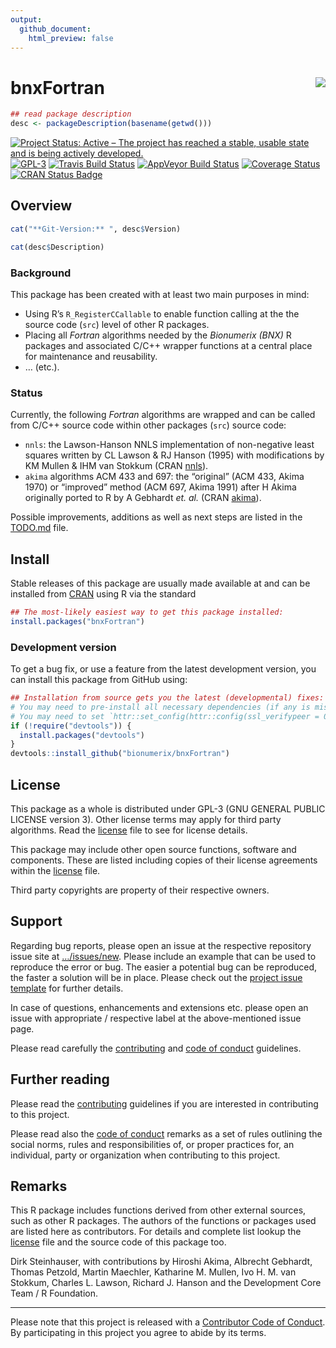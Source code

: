 ```yaml
---
output:
  github_document:
    html_preview: false
---
```


<!-- README.md is generated from README.Rmd. Please edit that file -->

# bnxFortran <img src="man/figures/logo.png" align="right" />

```r
## read package description
desc <- packageDescription(basename(getwd()))
```

[![Project Status: Active – The project has reached a stable, usable state and is being actively developed.](http://www.repostatus.org/badges/latest/active.svg)](http://www.repostatus.org/#active)
[![GPL-3](https://img.shields.io/badge/license-GPL--3-blue.svg)](https://www.gnu.org/licenses/gpl-3.0.en.html)
[![Travis Build Status](https://travis-ci.org/bionumerix/bnxFortran.svg?branch=master)](https://travis-ci.org/bionumerix/bnxFortran)
[![AppVeyor Build Status](https://ci.appveyor.com/api/projects/status/github/bionumerix/bnxFortran?branch=master&svg=true)](https://ci.appveyor.com/project/bionumerix/bnxFortran)
[![Coverage Status](https://codecov.io/github/bionumerix/bnxFortran/branch/master/graph/badge.svg)](https://codecov.io/github/bionumerix/bnxFortran?branch=master)
[![CRAN Status Badge](http://www.r-pkg.org/badges/version/bnxFortran)](https://cran.r-project.org/package=bnxFortran)

## Overview

```r
cat("**Git-Version:** ", desc$Version)
```

```r
cat(desc$Description)
```

### Background

This package has been created with at least two main purposes in mind:

- Using R's `R_RegisterCCallable` to enable function calling at the the source
  code (`src`) level of other R packages.
- Placing all *Fortran* algorithms needed by the *Bionumerix (BNX)* R packages
  and associated C/C++ wrapper functions at a central place for maintenance and
  reusability.
- ... (etc.).

### Status

Currently, the following *Fortran* algorithms are wrapped and can be called from
C/C++ source code within other packages (`src`) source code:

- `nnls`: the Lawson-Hanson NNLS implementation of non-negative least squares
  written by CL Lawson & RJ Hanson (1995) with modifications by KM Mullen & IHM
  van Stokkum
  (CRAN [nnls](https://cran.r-project.org/web/packages/nnls/index.html)).
- `akima` algorithms ACM 433 and 697: the "original" (ACM 433, Akima 1970) or
  "improved" method (ACM 697, Akima 1991) after H Akima originally ported to R
  by A Gebhardt *et. al.*
  (CRAN [akima](https://cran.r-project.org/web/packages/akima/index.html)).

Possible improvements, additions as well as next steps are listed in the
[TODO.md](TODO.md) file.

## Install

Stable releases of this package are usually made available at and can be
installed from [CRAN](https://cran.r-project.org) using R via the standard

``` r
## The most-likely easiest way to get this package installed:
install.packages("bnxFortran")
```

### Development version

To get a bug fix, or use a feature from the latest development version, you can
install this package from GitHub using:

``` r
## Installation from source gets you the latest (developmental) fixes:
# You may need to pre-install all necessary dependencies (if any is missing).
# You may need to set `httr::set_config(httr::config(ssl_verifypeer = 0L))`.
if (!require("devtools")) {
  install.packages("devtools")
}
devtools::install_github("bionumerix/bnxFortran")
```

## License

This package as a whole is distributed under GPL-3 (GNU GENERAL PUBLIC LICENSE
version 3). Other license terms may apply for third party algorithms. Read the
[license](./LICENSE) file to see for license details.

This package may include other open source functions, software and components.
These are listed including copies of their license agreements within the
[license](./LICENSE) file.

Third party copyrights are property of their respective owners.

## Support

Regarding bug reports, please open an issue at the respective repository issue
site at [.../issues/new][ISSUE]. Please include an example that can be used to
reproduce the error or bug. The easier a potential bug can be reproduced, the
faster a solution will be in place. Please check out the
[project issue template](.github/ISSUE_TEMPLATE.md) for further details.

In case of questions, enhancements and extensions etc. please open an issue
with appropriate / respective label at the above-mentioned issue page.

Please read carefully the [contributing](.github/CONTRIBUTING.md) and
[code of conduct](.github/CODE_OF_CONDUCT.md) guidelines.

## Further reading

Please read the [contributing](.github/CONTRIBUTING.md) guidelines if you are
interested in contributing to this project.

Please read also the [code of conduct](.github/CODE_OF_CONDUCT.md) remarks as a
set of rules outlining the social norms, rules and responsibilities of, or
proper practices for, an individual, party or organization when contributing to
this project.

## Remarks

This R package includes functions derived from other external sources, such as
other R packages. The authors of the functions or packages used are listed here
as contributors. For details and complete list lookup the [license](./LICENSE)
file and the source code of this package too.

Dirk Steinhauser, with contributions by Hiroshi Akima, Albrecht Gebhardt,
Thomas Petzold, Martin Maechler, Katharine M. Mullen, Ivo H. M. van Stokkum,
Charles L. Lawson, Richard J. Hanson and the Development Core Team / R
Foundation.

-----

Please note that this project is released with a [Contributor Code of
Conduct](.github/CODE_OF_CONDUCT.md). By participating in this project
you agree to abide by its terms.

[ISSUE]: https://github.com/bionumerix/bnxFortran/issues
